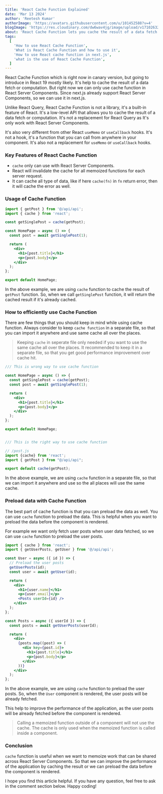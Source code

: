 ```yaml
---
title: 'React Cache Function Explained'
date: 'Mar 13 2024'
author: 'Reetesh Kumar'
authorImage: 'https://avatars.githubusercontent.com/u/101452588?v=4'
blogImage: 'https://res.cloudinary.com/dw6wav4jg/image/upload/v1710263222/cahe_dd8sxw.png'
about: 'React Cache Function lets you cache the result of a data fetch or computation. We can only use cache function in React Server Components'
tags:
  [
    'How to use React Cache Function',
    'What is React Cache Function and how to use it',
    'How to use React cache function in next.js',
    'what is the use of React Cache Function',
  ]
---
```


React Cache Function which is right now in canary version, but going to introduce in React 19 mostly likely. It's help to cache the result of a data fetch or computation. But right now we can only use cache function in React Server Components. Since next.js already support React Server Components, so we can use it in next.js.

Unlike React Query, React Cache Function is not a library, it's a built-in feature of React. It's a low-level API that allows you to cache the result of a data fetch or computation. It's not a replacement for React Query as It's only work with React Server Components.

It's also very different from other React `useMemo` or `useCallback` hooks. It's not a hook, it's a function that you can call from anywhere in your component. It's also not a replacement for `useMemo` or `useCallback` hooks.

### Key Features of React Cache Function

- `cache` only can use with React Server Components.
- React will invalidate the cache for all memoized functions for each server request.
- It can cache all type of data, like if here `cache(fn)` in `fn` return error, then it will cache the error as well.

### Usage of Cache Function

```jsx
import { getPost } from '@/api/api';
import { cache } from 'react';

const getSinglePost = cache(getPost);

const HomePage = async () => {
  const post = await getSinglePost(1);

  return (
    <div>
      <h1>{post.title}</h1>
      <p>{post.body}</p>
    </div>
  );
};

export default HomePage;
```

In the above example, we are using `cache` function to cache the result of `getPost` function. So, when we call `getSinglePost` function, it will return the cached result if it's already cached.

### How to efficiently use Cache Function

There are few things that you should keep in mind while using cache function. Always consider to keep `cache function` in a separate file, so that you can import it anywhere and use same cache all over the places.

> Keeping `cache` in seperate file only needed if you want to use the same cache all over the places. It recommended to keep it in a separate file, so that you get good performance improvement over cache hit.

```jsx
/// This is wrong way to use cache function

const HomePage = async () => {
  const getSinglePost = cache(getPost);
  const post = await getSinglePost(1);

  return (
    <div>
      <h1>{post.title}</h1>
      <p>{post.body}</p>
    </div>
  );
};

export default HomePage;


/// This is the right way to use cache function

// /post.js
import {cache} from 'react';
import { getPost } from "@/api/api";

export default cache(getPost);
```

In the above example, we are using `cache` function in a separate file, so that we can import it anywhere and use so the all places will use the same cache.

<Advertise title="Nginx as Reverse Proxy for Kubernetes Services" />

### Preload data with Cache Function

The best part of cache function is that you can preload the data as well. You can use `cache` function to preload the data. This is helpful when you want to preload the data before the component is rendered.

For example we want only fetch user posts when user data fetched, so we can use `cache` function to preload the user posts.

```jsx
import { cache } from 'react';
import { getUserPosts, getUser } from '@/api/api';

const User = async ({ id }) => {
  // Preload the user posts
  getUserPosts(id);
  const user = await getUser(id);

  return (
    <div>
      <h1>{user.name}</h1>
      <p>{user.email}</p>
      <Posts userId={id} />
    </div>
  );
};

const Posts = async ({ userId }) => {
  const posts = await getUserPosts(userId);

  return (
    <div>
      {posts.map((post) => (
        <div key={post.id}>
          <h1>{post.title}</h1>
          <p>{post.body}</p>
        </div>
      ))}
    </div>
  );
};
```

In the above example, we are using `cache` function to preload the user posts. So, when the `User` component is rendered, the user posts will be already fetched.

This help to improve the performance of the application, as the user posts will be already fetched before the component is rendered.

> Calling a memoized function outside of a component will not use the cache. The cache is only used when the memoized function is called inside a component.

### Conclusion

`cache` function is useful when we want to memoize work that can be shared across React Server Components. So that we can improve the performance of the application by caching the result or we can preload the data before the component is rendered.

I hope you find this article helpful. If you have any question, feel free to ask in the comment section below. Happy coding!
